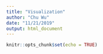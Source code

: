 ```yaml
---
title: "Visualization"
author: "Chu Wu"
date: "11/21/2019"
output: html_document
---
```


```r
knitr::opts_chunk$set(echo = TRUE)
```

